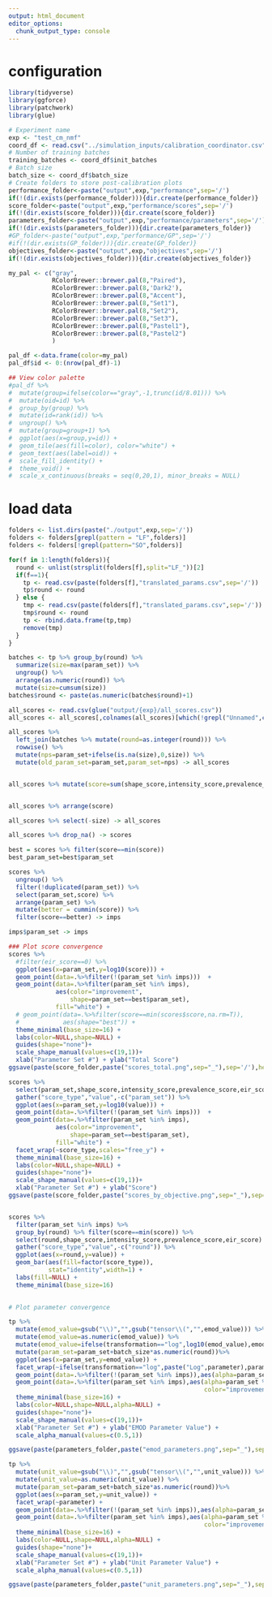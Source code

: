 ```yaml
---
output: html_document
editor_options: 
  chunk_output_type: console
---
```


# configuration

```r
library(tidyverse)
library(ggforce)
library(patchwork)
library(glue)

# Experiment name
exp <- "test_cm_nmf"
coord_df <- read.csv("../simulation_inputs/calibration_coordinator.csv")
# Number of training batches
training_batches <- coord_df$init_batches
# Batch size
batch_size <- coord_df$batch_size
# Create folders to store post-calibration plots
performance_folder<-paste("output",exp,"performance",sep='/')
if(!(dir.exists(performance_folder))){dir.create(performance_folder)}
score_folder<-paste("output",exp,"performance/scores",sep='/')
if(!(dir.exists(score_folder))){dir.create(score_folder)}
parameters_folder<-paste("output",exp,"performance/parameters",sep='/')
if(!(dir.exists(parameters_folder))){dir.create(parameters_folder)}
#GP_folder<-paste("output",exp,"performance/GP",sep='/')
#if(!(dir.exists(GP_folder))){dir.create(GP_folder)}
objectives_folder<-paste("output",exp,"objectives",sep='/')
if(!(dir.exists(objectives_folder))){dir.create(objectives_folder)}

my_pal <- c("gray",
            RColorBrewer::brewer.pal(8,"Paired"),
            RColorBrewer::brewer.pal(8,'Dark2'),
            RColorBrewer::brewer.pal(8,"Accent"),
            RColorBrewer::brewer.pal(8,"Set1"),
            RColorBrewer::brewer.pal(8,"Set2"),
            RColorBrewer::brewer.pal(8,"Set3"),
            RColorBrewer::brewer.pal(8,"Pastel1"),
            RColorBrewer::brewer.pal(8,"Pastel2")
            )

pal_df <-data.frame(color=my_pal)
pal_df$id <- 0:(nrow(pal_df)-1)

## View color palette
#pal_df %>%
#  mutate(group=ifelse(color=="gray",-1,trunc(id/8.01))) %>%
#  mutate(oid=id) %>%
#  group_by(group) %>%
#  mutate(id=rank(id)) %>%
#  ungroup() %>%
#  mutate(group=group+1) %>%
#  ggplot(aes(x=group,y=id)) +
#  geom_tile(aes(fill=color), color="white") +
#  geom_text(aes(label=oid)) +
#  scale_fill_identity() +
#  theme_void() +
#  scale_x_continuous(breaks = seq(0,20,1), minor_breaks = NULL)
```

# load data
```r

folders <- list.dirs(paste("./output",exp,sep='/'))
folders <- folders[grepl(pattern = "LF",folders)]
folders <- folders[!grepl(pattern="SO",folders)]

for(f in 1:length(folders)){
  round <- unlist(strsplit(folders[f],split="LF_"))[2]
  if(f==1){
    tp <- read.csv(paste(folders[f],"translated_params.csv",sep='/'))
    tp$round <- round
  } else {
    tmp <- read.csv(paste(folders[f],"translated_params.csv",sep='/'))
    tmp$round <- round
    tp <- rbind.data.frame(tp,tmp)
    remove(tmp)
  }
}

batches <- tp %>% group_by(round) %>%
  summarize(size=max(param_set)) %>%
  ungroup() %>%
  arrange(as.numeric(round)) %>%
  mutate(size=cumsum(size))
batches$round <- paste(as.numeric(batches$round)+1)

all_scores <- read.csv(glue("output/{exp}/all_scores.csv"))
all_scores <- all_scores[,colnames(all_scores)[which(!grepl("Unnamed",colnames(all_scores)))]]

all_scores %>% 
  left_join(batches %>% mutate(round=as.integer(round))) %>%
  rowwise() %>%
  mutate(nps=param_set+ifelse(is.na(size),0,size)) %>%
  mutate(old_param_set=param_set,param_set=nps) -> all_scores


all_scores %>% mutate(score=sum(shape_score,intensity_score,prevalence_score,eir_score)) -> all_scores


all_scores %>% arrange(score)

all_scores %>% select(-size) -> all_scores

all_scores %>% drop_na() -> scores

best = scores %>% filter(score==min(score))
best_param_set=best$param_set

scores %>% 
  ungroup() %>%
  filter(!duplicated(param_set)) %>%
  select(param_set,score) %>%
  arrange(param_set) %>%
  mutate(better = cummin(score)) %>%
  filter(score==better) -> imps

imps$param_set -> imps

```


```r
### Plot score convergence
scores %>%
  #filter(eir_score==0) %>%
  ggplot(aes(x=param_set,y=log10(score))) +
  geom_point(data=.%>%filter(!(param_set %in% imps)))  +
  geom_point(data=.%>%filter(param_set %in% imps),
             aes(color="improvement",
                 shape=param_set==best$param_set),
             fill="white") +
  # geom_point(data=.%>%filter(score==min(scores$score,na.rm=T)),
  #            aes(shape="best")) +
  theme_minimal(base_size=16) +
  labs(color=NULL,shape=NULL) +
  guides(shape="none")+
  scale_shape_manual(values=c(19,1))+
  xlab("Parameter Set #") + ylab("Total Score")
ggsave(paste(score_folder,paste("scores_total.png",sep="_"),sep='/'),height = 8,width=8)

scores %>%
  select(param_set,shape_score,intensity_score,prevalence_score,eir_score) %>%
  gather("score_type","value",-c("param_set")) %>%
  ggplot(aes(x=param_set,y=log10(value))) +
  geom_point(data=.%>%filter(!(param_set %in% imps)))  +
  geom_point(data=.%>%filter(param_set %in% imps),
             aes(color="improvement",
                 shape=param_set==best$param_set),
             fill="white") +
  facet_wrap(~score_type,scales="free_y") +
  theme_minimal(base_size=16) +
  labs(color=NULL,shape=NULL) +
  guides(shape="none")+
  scale_shape_manual(values=c(19,1))+
  xlab("Parameter Set #") + ylab("Score")
ggsave(paste(score_folder,paste("scores_by_objective.png",sep="_"),sep='/'),height = 8,width=8)


scores %>%
  filter(param_set %in% imps) %>%
  group_by(round) %>% filter(score==min(score)) %>%
  select(round,shape_score,intensity_score,prevalence_score,eir_score) %>%
  gather("score_type","value",-c("round")) %>%
  ggplot(aes(x=round,y=value)) +
  geom_bar(aes(fill=factor(score_type)),
           stat="identity",width=1) +
  labs(fill=NULL) +
  theme_minimal(base_size=16)
  

# Plot parameter convergence

tp %>%
  mutate(emod_value=gsub("\\)","",gsub("tensor\\(","",emod_value))) %>%
  mutate(emod_value=as.numeric(emod_value)) %>%
  mutate(emod_value=ifelse(transformation=="log",log10(emod_value),emod_value)) %>%
  mutate(param_set=param_set+batch_size*as.numeric(round))%>%
  ggplot(aes(x=param_set,y=emod_value)) +
  facet_wrap(~ifelse(transformation=="log",paste("Log",parameter),parameter))  +
  geom_point(data=.%>%filter(!(param_set %in% imps)),aes(alpha=param_set %in% all_scores$param_set[complete.cases(all_scores)])) +
  geom_point(data=.%>%filter(param_set %in% imps),aes(alpha=param_set %in% all_scores$param_set[complete.cases(all_scores)],
                                                      color="improvement",shape=param_set==best$param_set)) +
  theme_minimal(base_size=16) +
  labs(color=NULL,shape=NULL,alpha=NULL) +
  guides(shape="none")+
  scale_shape_manual(values=c(19,1))+
  xlab("Parameter Set #") + ylab("EMOD Parameter Value") +
  scale_alpha_manual(values=c(0.5,1))

ggsave(paste(parameters_folder,paste("emod_parameters.png",sep="_"),sep='/'),height = 8,width=8)

tp %>%
  mutate(unit_value=gsub("\\)","",gsub("tensor\\(","",unit_value))) %>%
  mutate(unit_value=as.numeric(unit_value)) %>%
  mutate(param_set=param_set+batch_size*as.numeric(round))%>%
  ggplot(aes(x=param_set,y=unit_value)) +
  facet_wrap(~parameter) +
  geom_point(data=.%>%filter(!(param_set %in% imps)),aes(alpha=param_set %in% all_scores$param_set[complete.cases(all_scores)])) +
  geom_point(data=.%>%filter(param_set %in% imps),aes(alpha=param_set %in% all_scores$param_set[complete.cases(all_scores)],
                                                      color="improvement",shape=param_set==best$param_set)) +
  theme_minimal(base_size=16) +
  labs(color=NULL,shape=NULL,alpha=NULL) +
  guides(shape="none")+
  scale_shape_manual(values=c(19,1))+
  xlab("Parameter Set #") + ylab("Unit Parameter Value") +
  scale_alpha_manual(values=c(0.5,1))

ggsave(paste(parameters_folder,paste("unit_parameters.png",sep="_"),sep='/'),height = 8,width=8)

```

